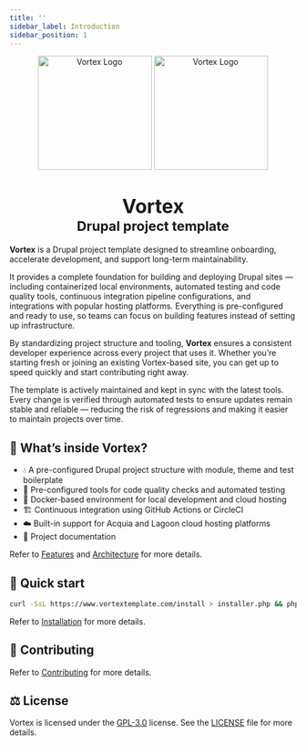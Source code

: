```yaml
---
title: ''
sidebar_label: Introduction
sidebar_position: 1
---
```


<div align="center">
  <picture>
    <img width="200" src="/img/logo-vortex-light.svg#gh-dark-mode-only" alt="Vortex Logo"/>
    <img width="200" src="/img/logo-vortex-dark.svg#gh-light-mode-only" alt="Vortex Logo"/>
  </picture>
  <h1 align="center">
    <big>Vortex</big><br/><small>Drupal project template</small>
  </h1>
</div>

**Vortex** is a Drupal project template designed to streamline onboarding,
accelerate development, and support long-term maintainability.

It provides a complete foundation for building and deploying Drupal sites —
including containerized local environments, automated testing and code quality
tools, continuous integration pipeline configurations, and integrations with popular hosting
platforms. Everything is pre-configured and ready to use, so teams can focus on
building features instead of setting up infrastructure.

By standardizing project structure and tooling, **Vortex** ensures a consistent
developer experience across every project that uses it. Whether you’re starting
fresh or joining an existing Vortex-based site, you can get up to speed quickly
and start contributing right away.

The template is actively maintained and kept in sync with the latest tools.
Every change is verified through automated tests to ensure updates remain stable
and reliable — reducing the risk of regressions and making it easier to maintain
projects over time.


## 🎁  What’s inside Vortex?

<ul style={{ listStyle: 'none', paddingLeft: 0 }}>
  <li>💧 A pre-configured Drupal project structure with module, theme and test boilerplate</li>
  <li>🧰 Pre-configured tools for code quality checks and automated testing</li>
  <li>🐳 Docker-based environment for local development and cloud hosting</li>
  <li>🏗️ Continuous integration using GitHub Actions or CircleCI</li>
  <li>☁️ Built-in support for Acquia and Lagoon cloud hosting platforms</li>
  <li>📖 Project documentation</li>
</ul>

Refer to [Features](getting-started/features.mdx) and [Architecture](getting-started/architecture.mdx) for more details.

## 🚀 Quick start

```bash
curl -SsL https://www.vortextemplate.com/install > installer.php && php installer.php
```

Refer to [Installation](getting-started/installation.mdx) for more details.

## 🤝 Contributing

Refer to [Contributing](contributing) for more details.

## ⚖️ License

Vortex is licensed under the [GPL-3.0](https://www.gnu.org/licenses/gpl-3.0.en.html) license. See
the [LICENSE](https://github.com/drevops/vortex/blob/develop/LICENSE) file for more details.
